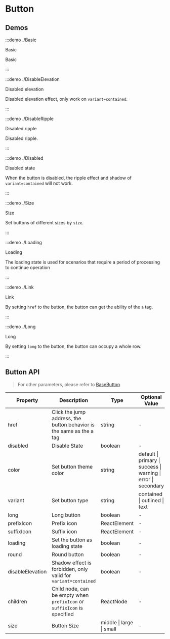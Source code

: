 # Button

## Demos

:::demo ./Basic

Basic

Basic

:::

:::demo ./DisableElevation

Disabled elevation

Disabled elevation effect, only work on `variant=contained`.

:::

:::demo ./DisableRipple

Disabled ripple

Disabled ripple.

:::

:::demo ./Disabled

Disabled state

When the button is disabled, the ripple effect and shadow of `variant=contained` will not work.

:::

:::demo ./Size

Size

Set buttons of different sizes by `size`.

:::

:::demo ./Loading

Loading

The loading state is used for scenarios that require a period of processing to continue operation

:::

:::demo ./Link

Link

By setting `href` to the button, the button can get the ability of the `a` tag.

:::

:::demo ./Long

Long

By setting `long` to the button, the button can occupy a whole row.

:::

## Button API

> For other parameters, please refer to [BaseButton](/components/BaseButton)

| Property | Description | Type | Optional Value | Default | Require |
| --- | --- | --- | --- | --- | --- |
| href | Click the jump address, the button behavior is the same as the a tag | string | - | - | false |
| disabled | Disable State | boolean | - | false | false |
| color | Set button theme color | string | default &#x007c; primary &#x007c; success &#x007c; warning &#x007c; error &#x007c; secondary | default | false |
| variant | Set button type | string | contained &#x007c; outlined &#x007c; text | contained | false |
| long | Long button | boolean | - | false | false |
| prefixIcon | Prefix icon | ReactElement | - | - | false |
| suffixIcon | Suffix icon | ReactElement | - | - | false |
| loading | Set the button as loading state | boolean | - | - | false |
| round | Round button | boolean | - | - | false |
| disableElevation | Shadow effect is forbidden, only valid for `variant=contained` | boolean | - | - | false |
| children | Child node, can be empty when `prefixIcon` or `suffixIcon` is specified | ReactNode | - | - | false |
| size | Button Size | middle &#x007c; large &#x007c; small | - | middle | false |
